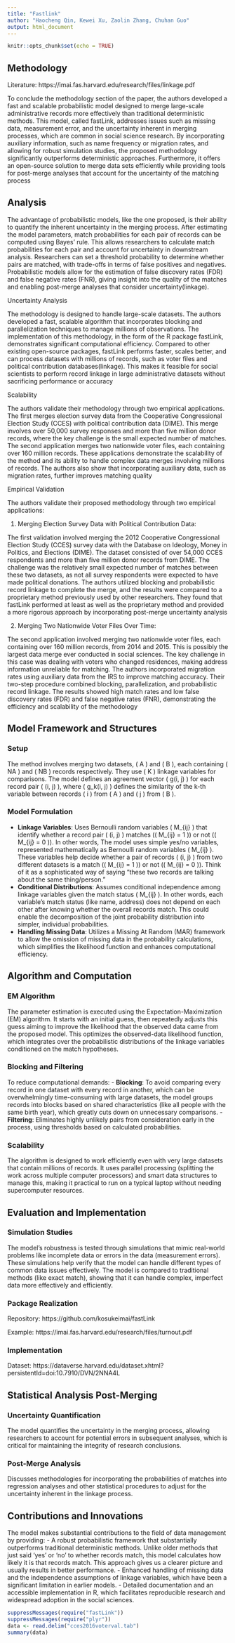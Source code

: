 ```yaml
---
title: "Fastlink"
author: "Haocheng Qin, Kewei Xu, Zaolin Zhang, Chuhan Guo"
output: html_document
---
```


```r
knitr::opts_chunk$set(echo = TRUE)
```

## Methodology

Literature: https://imai.fas.harvard.edu/research/files/linkage.pdf

To conclude the methodology section of the paper, the authors developed a fast and scalable probabilistic model designed to merge large-scale administrative records more effectively than traditional deterministic methods. This model, called fastLink, addresses issues such as missing data, measurement error, and the uncertainty inherent in merging processes, which are common in social science research. By incorporating auxiliary information, such as name frequency or migration rates, and allowing for robust simulation studies, the proposed methodology significantly outperforms deterministic approaches. Furthermore, it offers an open-source solution to merge data sets efficiently while providing tools for post-merge analyses that account for the uncertainty of the matching process​

## Analysis

The advantage of probabilistic models, like the one proposed, is their ability to quantify the inherent uncertainty in the merging process. After estimating the model parameters, match probabilities for each pair of records can be computed using Bayes' rule. This allows researchers to calculate match probabilities for each pair and account for uncertainty in downstream analysis. Researchers can set a threshold probability to determine whether pairs are matched, with trade-offs in terms of false positives and negatives. Probabilistic models allow for the estimation of false discovery rates (FDR) and false negative rates (FNR), giving insight into the quality of the matches and enabling post-merge analyses that consider uncertainty​(linkage).

Uncertainty Analysis

The methodology is designed to handle large-scale datasets. The authors developed a fast, scalable algorithm that incorporates blocking and parallelization techniques to manage millions of observations. The implementation of this methodology, in the form of the R package fastLink, demonstrates significant computational efficiency. Compared to other existing open-source packages, fastLink performs faster, scales better, and can process datasets with millions of records, such as voter files and political contribution databases​(linkage). This makes it feasible for social scientists to perform record linkage in large administrative datasets without sacrificing performance or accuracy

Scalability

The authors validate their methodology through two empirical applications. The first merges election survey data from the Cooperative Congressional Election Study (CCES) with political contribution data (DIME). This merge involves over 50,000 survey responses and more than five million donor records, where the key challenge is the small expected number of matches. The second application merges two nationwide voter files, each containing over 160 million records. These applications demonstrate the scalability of the method and its ability to handle complex data merges involving millions of records. The authors also show that incorporating auxiliary data, such as migration rates, further improves matching quality

Empirical Validation

The authors validate their proposed methodology through two empirical applications:

1. Merging Election Survey Data with Political Contribution Data: 

The first validation involved merging the 2012 Cooperative Congressional Election Study (CCES) survey data with the Database on Ideology, Money in Politics, and Elections (DIME). The dataset consisted of over 54,000 CCES respondents and more than five million donor records from DIME. The challenge was the relatively small expected number of matches between these two datasets, as not all survey respondents were expected to have made political donations. The authors utilized blocking and probabilistic record linkage to complete the merge, and the results were compared to a proprietary method previously used by other researchers. They found that fastLink performed at least as well as the proprietary method and provided a more rigorous approach by incorporating post-merge uncertainty analysis​

2. Merging Two Nationwide Voter Files Over Time: 

The second application involved merging two nationwide voter files, each containing over 160 million records, from 2014 and 2015. This is possibly the largest data merge ever conducted in social sciences. The key challenge in this case was dealing with voters who changed residences, making address information unreliable for matching. The authors incorporated migration rates using auxiliary data from the IRS to improve matching accuracy. Their two-step procedure combined blocking, parallelization, and probabilistic record linkage. The results showed high match rates and low false discovery rates (FDR) and false negative rates (FNR), demonstrating the efficiency and scalability of the methodology​

## Model Framework and Structures

### Setup
The method involves merging two datasets, \( A \) and \( B \), each containing \( NA \) and \( NB \) records respectively. They use \( K \) linkage variables for comparisons. The model defines an agreement vector \( g(i, j) \) for each record pair \( (i, j) \), where \( g_k(i, j) \) defines the similarity of the k-th variable between records \( i \) from \( A \) and \( j \) from \( B \).

### Model Formulation
- **Linkage Variables**: Uses Bernoulli random variables \( M_{ij} \) that identify whether a record pair \( (i, j) \) matches (\( M_{ij} = 1 \)) or not (\( M_{ij} = 0 \)). In other words, The model uses simple yes/no variables, represented mathematically as Bernoulli random variables \( M_{ij} \). These variables help decide whether a pair of records \( (i, j) \) from two different datasets is a match (\( M_{ij} = 1 \)) or not (\( M_{ij} = 0 \)). Think of it as a sophisticated way of saying “these two records are talking about the same thing/person.”
- **Conditional Distributions**: Assumes conditional independence among linkage variables given the match status \( M_{ij} \). In other words, each variable's match status (like name, address) does not depend on each other after knowing whether the overall records match. This could enable the decomposition of the joint probability distribution into simpler, individual probabilities.
- **Handling Missing Data**: Utilizes a Missing At Random (MAR) framework to allow the omission of missing data in the probability calculations, which simplifies the likelihood function and enhances computational efficiency.

## Algorithm and Computation

### EM Algorithm
The parameter estimation is executed using the Expectation-Maximization (EM) algorithm. It starts with an initial guess, then repeatedly adjusts this guess aiming to improve the likelihood that the observed data came from the proposed model. This optimizes the observed-data likelihood function, which integrates over the probabilistic distributions of the linkage variables conditioned on the match hypotheses.

### Blocking and Filtering
To reduce computational demands:
- **Blocking**: To avoid comparing every record in one dataset with every record in another, which can be overwhelmingly time-consuming with large datasets, the model groups records into blocks based on shared characteristics (like all people with the same birth year), which greatly cuts down on unnecessary comparisons.
- **Filtering**: Eliminates highly unlikely pairs from consideration early in the process, using thresholds based on calculated probabilities.

### Scalability
The algorithm is designed to work efficiently even with very large datasets that contain millions of records. It uses parallel processing (splitting the work across multiple computer processors) and smart data structures to manage this, making it practical to run on a typical laptop without needing supercomputer resources.

## Evaluation and Implementation

### Simulation Studies
The model's robustness is tested through simulations that mimic real-world problems like incomplete data or errors in the data (measurement errors). These simulations help verify that the model can handle different types of common data issues effectively. The model is compared to traditional methods (like exact match), showing that it can handle complex, imperfect data more effectively and efficiently.

### Package Realization

Repository: https://github.com/kosukeimai/fastLink

Example: https://imai.fas.harvard.edu/research/files/turnout.pdf

### Implementation 

Dataset: https://dataverse.harvard.edu/dataset.xhtml?persistentId=doi:10.7910/DVN/2NNA4L

## Statistical Analysis Post-Merging

### Uncertainty Quantification
The model quantifies the uncertainty in the merging process, allowing researchers to account for potential errors in subsequent analyses, which is critical for maintaining the integrity of research conclusions.

### Post-Merge Analysis
Discusses methodologies for incorporating the probabilities of matches into regression analyses and other statistical procedures to adjust for the uncertainty inherent in the linkage process.

## Contributions and Innovations

The model makes substantial contributions to the field of data management by providing:
- A robust probabilistic framework that substantially outperforms traditional deterministic methods. Unlike older methods that just said 'yes' or 'no' to whether records match, this model calculates how likely it is that records match. This approach gives us a clearer picture and usually results in better performance.
- Enhanced handling of missing data and the independence assumptions of linkage variables, which have been a significant limitation in earlier models.
- Detailed documentation and an accessible implementation in R, which facilitates reproducible research and widespread adoption in the social sciences.

```r
suppressMessages(require("fastLink"))
suppressMessages(require("plyr"))
data <- read.delim("cces2016voterval.tab")
summary(data)
```

